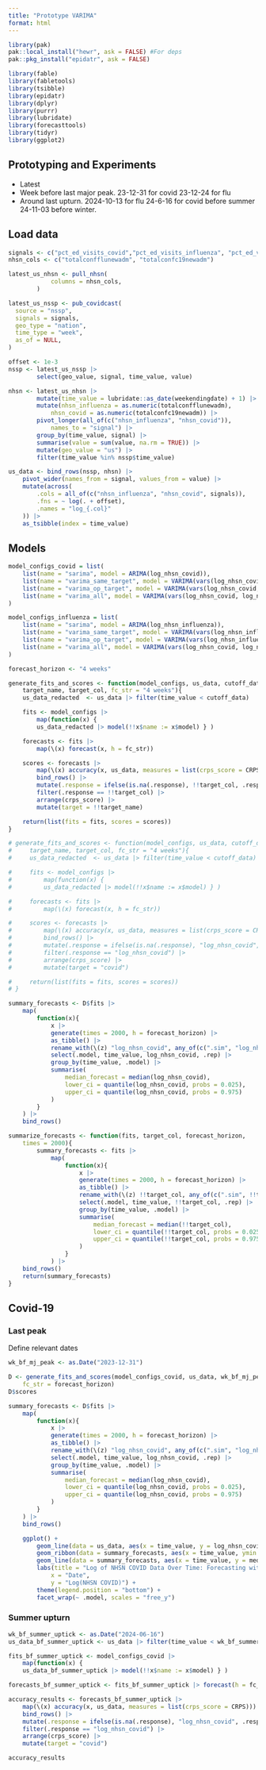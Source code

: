 ```yaml
---
title: "Prototype VARIMA"
format: html
---
```


```r
library(pak)
pak::local_install("hewr", ask = FALSE) #For deps
pak::pkg_install("epidatr", ask = FALSE)

library(fable)
library(fabletools)
library(tsibble)
library(epidatr)
library(dplyr)
library(purrr)
library(lubridate)
library(forecasttools)
library(tidyr)
library(ggplot2)
```

## Prototyping and Experiments

- Latest
- Week before last major peak. 23-12-31 for covid 23-12-24 for flu
- Around last upturn. 2024-10-13 for flu 24-6-16 for covid before summer 24-11-03 before winter.

## Load data

```r
signals <- c("pct_ed_visits_covid","pct_ed_visits_influenza", "pct_ed_visits_rsv")
nhsn_cols <- c("totalconfflunewadm", "totalconfc19newadm")

latest_us_nhsn <- pull_nhsn(
            columns = nhsn_cols,
        )

latest_us_nssp <- pub_covidcast(
  source = "nssp",
  signals = signals,
  geo_type = "nation",
  time_type = "week",
  as_of = NULL,
)
```

```r
offset <- 1e-3
nssp <- latest_us_nssp |>
        select(geo_value, signal, time_value, value)

nhsn <- latest_us_nhsn |>
        mutate(time_value = lubridate::as_date(weekendingdate) + 1) |>
        mutate(nhsn_influenza = as.numeric(totalconfflunewadm),
            nhsn_covid = as.numeric(totalconfc19newadm)) |>
        pivot_longer(all_of(c("nhsn_influenza", "nhsn_covid")),
            names_to = "signal") |>
        group_by(time_value, signal) |>
        summarise(value = sum(value, na.rm = TRUE)) |>
        mutate(geo_value = "us") |>
        filter(time_value %in% nssp$time_value)

us_data <- bind_rows(nssp, nhsn) |>
    pivot_wider(names_from = signal, values_from = value) |>
    mutate(across(
        .cols = all_of(c("nhsn_influenza", "nhsn_covid", signals)),
        .fns = ~ log(. + offset),
        .names = "log_{.col}"
    )) |>
    as_tsibble(index = time_value)
```

## Models

```r
model_configs_covid = list(
    list(name = "sarima", model = ARIMA(log_nhsn_covid)),
    list(name = "varima_same_target", model = VARIMA(vars(log_nhsn_covid, log_pct_ed_visits_covid) ~ pdq())),
    list(name = "varima_op_target", model = VARIMA(vars(log_nhsn_covid, log_pct_ed_visits_influenza) ~ pdq())),
    list(name = "varima_all", model = VARIMA(vars(log_nhsn_covid, log_nhsn_influenza, log_pct_ed_visits_covid, log_pct_ed_visits_influenza) ~ pdq(0:5,1,0:5)))
)

model_configs_influenza = list(
    list(name = "sarima", model = ARIMA(log_nhsn_influenza)),
    list(name = "varima_same_target", model = VARIMA(vars(log_nhsn_influenza, log_pct_ed_visits_influenza) ~ pdq())),
    list(name = "varima_op_target", model = VARIMA(vars(log_nhsn_influenza, log_pct_ed_visits_covid) ~ pdq())),
    list(name = "varima_all", model = VARIMA(vars(log_nhsn_covid, log_nhsn_influenza, log_pct_ed_visits_covid, log_pct_ed_visits_influenza) ~ pdq(0:5,1,0:5)))
)

forecast_horizon <- "4 weeks"
```

```r
generate_fits_and_scores <- function(model_configs, us_data, cutoff_data,
    target_name, target_col, fc_str = "4 weeks"){
    us_data_redacted  <- us_data |> filter(time_value < cutoff_data)

    fits <- model_configs |>
        map(function(x) {
        us_data_redacted |> model(!!x$name := x$model) } )

    forecasts <- fits |>
        map(\(x) forecast(x, h = fc_str))

    scores <- forecasts |>
        map(\(x) accuracy(x, us_data, measures = list(crps_score = CRPS))) |>
        bind_rows() |>
        mutate(.response = ifelse(is.na(.response), !!target_col, .response)) |>
        filter(.response == !!target_col) |>
        arrange(crps_score) |>
        mutate(target = !!target_name)

    return(list(fits = fits, scores = scores))
}

# generate_fits_and_scores <- function(model_configs, us_data, cutoff_data,
#     target_name, target_col, fc_str = "4 weeks"){
#     us_data_redacted  <- us_data |> filter(time_value < cutoff_data)

#     fits <- model_configs |>
#         map(function(x) {
#         us_data_redacted |> model(!!x$name := x$model) } )

#     forecasts <- fits |>
#         map(\(x) forecast(x, h = fc_str))

#     scores <- forecasts |>
#         map(\(x) accuracy(x, us_data, measures = list(crps_score = CRPS))) |>
#         bind_rows() |>
#         mutate(.response = ifelse(is.na(.response), "log_nhsn_covid", .response)) |>
#         filter(.response == "log_nhsn_covid") |>
#         arrange(crps_score) |>
#         mutate(target = "covid")

#     return(list(fits = fits, scores = scores))
# }
```

```r
summary_forecasts <- D$fits |>
    map(
        function(x){
            x |>
            generate(times = 2000, h = forecast_horizon) |>
            as_tibble() |>
            rename_with(\(z) "log_nhsn_covid", any_of(c(".sim", "log_nhsn_covid"))) |>
            select(.model, time_value, log_nhsn_covid, .rep) |>
            group_by(time_value, .model) |>
            summarise(
                median_forecast = median(log_nhsn_covid),
                lower_ci = quantile(log_nhsn_covid, probs = 0.025),
                upper_ci = quantile(log_nhsn_covid, probs = 0.975)
            )
        }
    ) |>
    bind_rows()

summarize_forecasts <- function(fits, target_col, forecast_horizon,
    times = 2000){
        summary_forecasts <- fits |>
            map(
                function(x){
                    x |>
                    generate(times = 2000, h = forecast_horizon) |>
                    as_tibble() |>
                    rename_with(\(z) !!target_col, any_of(c(".sim", !!target_col))) |>
                    select(.model, time_value, !!target_col, .rep) |>
                    group_by(time_value, .model) |>
                    summarise(
                        median_forecast = median(!!target_col),
                        lower_ci = quantile(!!target_col, probs = 0.025),
                        upper_ci = quantile(!!target_col, probs = 0.975)
                    )
                }
            ) |>
    bind_rows()
    return(summary_forecasts)
}
```
## Covid-19

### Last peak
Define relevant dates
```r
wk_bf_mj_peak <- as.Date("2023-12-31")

D <- generate_fits_and_scores(model_configs_covid, us_data, wk_bf_mj_peak,
    fc_str = forecast_horizon)
D$scores
```

```r
summary_forecasts <- D$fits |>
    map(
        function(x){
            x |>
            generate(times = 2000, h = forecast_horizon) |>
            as_tibble() |>
            rename_with(\(z) "log_nhsn_covid", any_of(c(".sim", "log_nhsn_covid"))) |>
            select(.model, time_value, log_nhsn_covid, .rep) |>
            group_by(time_value, .model) |>
            summarise(
                median_forecast = median(log_nhsn_covid),
                lower_ci = quantile(log_nhsn_covid, probs = 0.025),
                upper_ci = quantile(log_nhsn_covid, probs = 0.975)
            )
        }
    ) |>
    bind_rows()

    ggplot() +
        geom_line(data = us_data, aes(x = time_value, y = log_nhsn_covid)) +
        geom_ribbon(data = summary_forecasts, aes(x = time_value, ymin = lower_ci, ymax = upper_ci, fill = .model), alpha = 0.2) +
        geom_line(data = summary_forecasts, aes(x = time_value, y = median_forecast, color = .model)) +
        labs(title = "Log of NHSN COVID Data Over Time: Forecasting with Uncertainty",
            x = "Date",
            y = "Log(NHSN COVID)") +
        theme(legend.position = "bottom") +
        facet_wrap(~ .model, scales = "free_y")
```

### Summer upturn

```r
wk_bf_summer_uptick <- as.Date("2024-06-16")
us_data_bf_summer_uptick <- us_data |> filter(time_value < wk_bf_summer_uptick)

fits_bf_summer_uptick <- model_configs_covid |>
    map(function(x) {
    us_data_bf_summer_uptick |> model(!!x$name := x$model) } )

forecasts_bf_summer_uptick <- fits_bf_summer_uptick |> forecast(h = fc_str)

accuracy_results <- forecasts_bf_summer_uptick |>
    map(\(x) accuracy(x, us_data, measures = list(crps_score = CRPS))) |>
    bind_rows() |>
    mutate(.response = ifelse(is.na(.response), "log_nhsn_covid", .response)) |>
    filter(.response == "log_nhsn_covid") |>
    arrange(crps_score) |>
    mutate(target = "covid")

accuracy_results
```
